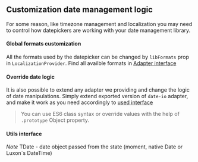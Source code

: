 

<PageMeta title="Customize date management logic" />

## Customization date management logic

For some reason, like timezone management and localization you may need to control how datepickers are working
with your date management library.



#### Global formats customization

All the formats used by the datepicker can be changed by `libFormats` prop in `LocalizationProvider`.
Find all availble formats in [Adapter interface](#utils-interface)

<Example source={FormatsExample} />

#### Override date logic

It is also possible to extend any adapter we providing and change the logic of date manipulations.
Simply extend exported version of `date-io` adapter, and make it work as you need accordingly to [used interface](#utils-interface)

> You can use ES6 class syntax or override values with the help of `.prototype` Object property.

<Example source={OverrideLogicExample} />

#### Utils interface

_Note_ TDate - date object passed from the state (moment, native Date or Luxon`s DateTime)

<Code language="ts" children={utilsInterfaceCode} />
